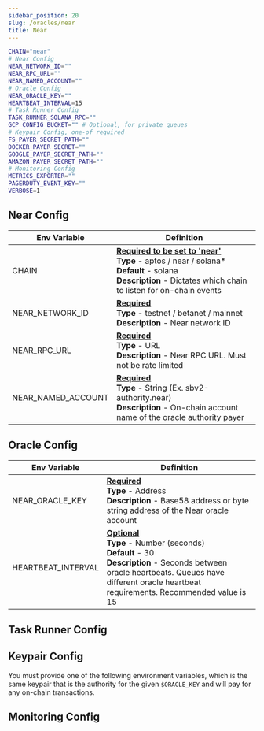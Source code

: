 ```yaml
---
sidebar_position: 20
slug: /oracles/near
title: Near
---
```


```bash env title="near.env"
CHAIN="near"
# Near Config
NEAR_NETWORK_ID=""
NEAR_RPC_URL=""
NEAR_NAMED_ACCOUNT=""
# Oracle Config
NEAR_ORACLE_KEY=""
HEARTBEAT_INTERVAL=15
# Task Runner Config
TASK_RUNNER_SOLANA_RPC=""
GCP_CONFIG_BUCKET="" # Optional, for private queues
# Keypair Config, one-of required
FS_PAYER_SECRET_PATH=""
DOCKER_PAYER_SECRET=""
GOOGLE_PAYER_SECRET_PATH=""
AMAZON_PAYER_SECRET_PATH=""
# Monitoring Config
METRICS_EXPORTER=""
PAGERDUTY_EVENT_KEY=""
VERBOSE=1
```

## Near Config

<table>
  <thead>
    <tr>
      <th>Env Variable</th>
      <th>Definition</th>
    </tr>
  </thead>
  <tbody>
    <tr>
      <td>CHAIN</td>
      <td>
        <b>
          <u>Required to be set to 'near'</u>
        </b>
        <br />
        <b>Type</b> - aptos / near / solana*
        <br />
        <b>Default</b> - solana
        <br />
        <b>Description</b> - Dictates which chain to listen for on-chain events
        <br />
      </td>
    </tr>
    <tr>
      <td>NEAR_NETWORK_ID</td>
      <td>
        <b>
          <u>Required</u>
        </b>
        <br />
        <b>Type</b> - testnet / betanet / mainnet
        <br />
        <b>Description</b> - Near network ID
      </td>
    </tr>
    <tr>
      <td>NEAR_RPC_URL</td>
      <td>
        <b>
          <u>Required</u>
        </b>
        <br />
        <b>Type</b> - URL
        <br />
        <b>Description</b> - Near RPC URL. Must not be rate limited
      </td>
    </tr>
    <tr>
      <td>NEAR_NAMED_ACCOUNT</td>
      <td>
        <b>
          <u>Required</u>
        </b>
        <br />
        <b>Type</b> - String (Ex. sbv2-authority.near)
        <br />
        <b>Description</b> - On-chain account name of the oracle authority payer
      </td>
    </tr>
  </tbody>
</table>

## Oracle Config

<table>
  <thead>
    <tr>
      <th>Env Variable</th>
      <th>Definition</th>
    </tr>
  </thead>
  <tbody>
    <tr>
      <td>NEAR_ORACLE_KEY</td>
      <td>
        <b>
          <u>Required</u>
        </b>
        <br />
        <b>Type</b> - Address
        <br />
        <b>Description</b> - Base58 address or byte string address of the Near
        oracle account
        <br />
      </td>
    </tr>
    <tr>
      <td>HEARTBEAT_INTERVAL</td>
      <td>
        <b>
          <u>Optional</u>
        </b>
        <br />
        <b>Type</b> - Number (seconds)
        <br />
        <b>Default</b> - 30
        <br />
        <b>Description</b> - Seconds between oracle heartbeats. Queues have
        different oracle heartbeat requirements. Recommended value is 15
      </td>
    </tr>
  </tbody>
</table>

## Task Runner Config


<TaskRunnerEnv />

## Keypair Config

You must provide one of the following environment variables, which is the same
keypair that is the authority for the given `$ORACLE_KEY` and will pay for any
on-chain transactions.


<KeypairEnv />

## Monitoring Config


<MonitoringEnv />
